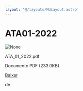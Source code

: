 ```yaml
---
layout: '@/layouts/MdLayout.astro'
---
```






ATA01-2022
==========










<Image src="https://arapiraca.ufal.br/graduacao/ciencia-da-computacao/documentos/atas-do-colegiado-e-nde/colegiado/2022/ata_01_2022.pdf/%2b%2bplone%2b%2bufalprofile/imgs/file-icon.png" alt="None" inferSize />


 ATA\_01\_2022.pdf  

 Documento PDF
 (233.0KB)
 

[Baixar](%40%40download/file/ATA_01_2022.pdf)























 de 












